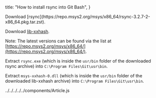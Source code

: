 
  title: "How to install rsync into Git Bash",
}

<Article title="How to install rsync into Git Bash">
  Download [rsync](https://repo.msys2.org/msys/x86_64/rsync-3.2.7-2-x86_64.pkg.tar.zst).

Download [lib-xxhash](https://repo.msys2.org/msys/x86_64/libxxhash-0.8.2-1-x86_64.pkg.tar.zst).

Note: The latest versions can be found via the list at [https://repo.msys2.org/msys/x86_64/](https://repo.msys2.org/msys/x86_64/).

Extract `rsync.exe` (which is inside the `usr/bin` folder of the downloaded rsync archive) into `C:\Program Files\Git\usr\bin`.

Extract `msys-xxhash-0.dll` (which is inside the `usr/bin` folder of the downloaded lib-xxhash archive) into `C:\Program Files\Git\usr\bin`.

</Article>
../../../../../components/Article.js
